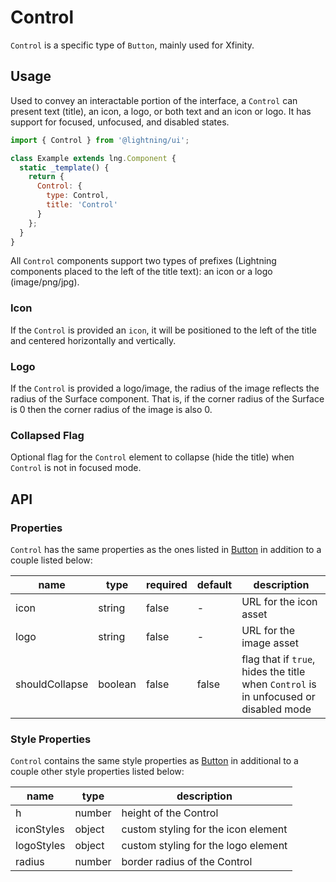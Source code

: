 
# Control

`Control` is a specific type of `Button`, mainly used for Xfinity.

## Usage

Used to convey an interactable portion of the interface, a `Control` can present text (title), an icon, a logo, or both text and an icon or logo.
It has support for focused, unfocused, and disabled states.

```js
import { Control } from '@lightning/ui';

class Example extends lng.Component {
  static _template() {
    return {
      Control: {
        type: Control,
        title: 'Control'
      }
    };
  }
}
```

<Canvas>
  <Story id="elements-control--basic" />
</Canvas>

All `Control` components support two types of prefixes (Lightning components placed to the left of the title text): an icon or a logo (image/png/jpg).

### Icon

If the `Control` is provided an `icon`, it will be positioned to the left of the title and centered horizontally and vertically.

### Logo

If the `Control` is provided a logo/image, the radius of the image reflects the radius of the Surface component.
That is, if the corner radius of the Surface is 0 then the corner radius of the image is also 0.

### Collapsed Flag

Optional flag for the `Control` element to collapse (hide the title) when `Control` is not in focused mode.

## API

### Properties

`Control` has the same properties as the ones listed in [Button](?path=/docs/elements-button--basic) in addition to a couple listed below:

| name            | type    | required | default      | description                                                                                       |
| --------        | ------- | -------- | --------     | ------------------------------------------------------------------------------------------        |
| icon            | string  | false    | -            | URL for the icon asset                                                                            |
| logo            | string  | false    | -            | URL for the image asset                                                                           |
| shouldCollapse  | boolean | false    | false        | flag that if `true`, hides the title when `Control` is in unfocused or disabled mode              |

### Style Properties

`Control` contains the same style properties as [Button](?path=/docs/elements-button--basic) in additional to a couple other style properties listed below:

| name            | type                          | description                                                                            |
| --------------- | ----------------------------- | -------------------------------------------------------------------------------------- |
| h               | number                        | height of the Control                                                                  |
| iconStyles      | object                        | custom styling for the icon element                                                    |
| logoStyles      | object                        | custom styling for the logo element                                                    |
| radius          | number                        | border radius of the Control                                                           |
